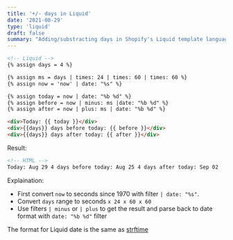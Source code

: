 ```yaml
---
title: '+/- days in Liquid'
date: '2021-08-29'
type: 'liquid'
draft: false
summary: "Adding/substracting days in Shopify's Liquid template language"
---
```


```html
<!-- Liquid -->
{% assign days = 4 %} 

{% assign ms = days | times: 24 | times: 60 | times: 60 %} 
{% assign now = 'now' | date: "%s" %} 

{% assign today = now | date: "%b %d" %} 
{% assign before = now | minus: ms |date: "%b %d" %} 
{% assign after = now | plus: ms | date: "%b %d" %}

<div>Today: {{ today }}</div>
<div>{{days}} days before today: {{ before }}</div>
<div>{{days}} days after today: {{ after }}</div>
```

Result:

```html
<!-- HTML -->
Today: Aug 29 4 days before today: Aug 25 4 days after today: Sep 02
```

Explaination:

- First convert `now` to seconds since 1970 with filter `| date: "%s"`.
- Convert `days` range to seconds `x 24 x 60 x 60`
- Use filters `| minus` or `| plus` to get the result and parse back to date format with `date: "%b %d"` filter

The format for Liquid date is the same as [strftime](http://strftime.net/)

